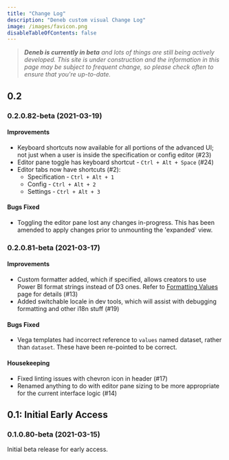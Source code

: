 ```yaml
---
title: "Change Log"
description: "Deneb custom visual Change Log"
image: /images/favicon.png
disableTableOfContents: false
---
```



> _**Deneb is currently in beta** and lots of things are still being actively developed. This site is under construction and the information in this page may be subject to frequent change, so please check often to ensure that you're up-to-date._

## 0.2

### 0.2.0.82-beta (2021-03-19)

#### Improvements

- Keyboard shortcuts now available for all portions of the advanced UI; not just when a user is inside the specification or config editor (#23)
- Editor pane toggle has keyboard shortcut - `Ctrl + Alt + Space` (#24)
- Editor tabs now have shortcuts (#2):
    - Specification - `Ctrl + Alt + 1`
    - Config - `Ctrl + Alt + 2`
    - Settings - `Ctrl + Alt + 3`

#### Bugs Fixed

- Toggling the editor pane lost any changes in-progress. This has been amended to apply changes prior to unmounting the 'expanded' view.

### 0.2.0.81-beta (2021-03-17)

#### Improvements
-   Custom formatter added, which if specified, allows creators to use Power BI format strings instead of D3 ones. Refer to [Formatting Values](/formatting-values) page for details (#13)
-   Added switchable locale in dev tools, which will assist with debugging formatting and other i18n stuff (#19)

#### Bugs Fixed

-   Vega templates had incorrect reference to `values` named dataset, rather than `dataset`. These have been re-pointed to be correct.

#### Housekeeping

-   Fixed linting issues with chevron icon in header (#17)
-   Renamed anything to do with editor pane sizing to be more appropriate for the current interface logic (#14)

## 0.1: Initial Early Access

### 0.1.0.80-beta (2021-03-15)

Initial beta release for early access.
